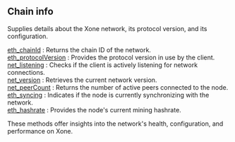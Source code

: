 
<Meta
  title="Xone chain info | dRPC"
/>

## Chain info

Supplies details about the Xone network, its protocol version, and its configuration.

[eth_chainId](/openapi/chaininfo/eth_chainId) : Returns the chain ID of the network. \
[eth_protocolVersion](/openapi/chaininfo/eth_protocolVersion) : Provides the protocol version in use by the client. \
[net_listening](/openapi/chaininfo/net_listening) : Checks if the client is actively listening for network connections. \
[net_version](/openapi/chaininfo/net_version) : Retrieves the current network version. \
[net_peerCount](/openapi/chaininfo/net_peerCount) : Returns the number of active peers connected to the node. \
[eth_syncing](/openapi/chaininfo/eth_syncing) : Indicates if the node is currently synchronizing with the network. \
[eth_hashrate](/openapi/chaininfo/eth_hashrate) : Provides the node's current mining hashrate.

These methods offer insights into the network's health, configuration, and performance on Xone.
